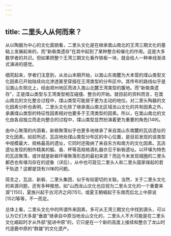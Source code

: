 ```yaml
---
---
---
```

title: 二里头人从何而来？
---




从以陶器为中心的文化面貌看，二里头文化是在继承嵩山南北的王湾三期文化的基础上发展起来的，而“新砦类遗存”在其中起到了某种整合和催化的作用。这是大多数学者的共识。但如果把整个王湾三期文化看作铁板一块，就会给人一种单线渐进式演进的感觉。

细究起来，学者们注意到，从龙山末期开始，以嵩山东南麓为大本营的煤山类型文化因素已开始陆续向北渗透甚至穿插在王湾类型的分布区中。其传布的路线似乎是沿嵩山东侧北上，经由郑州地区而进入嵩山北麓王湾类型的腹地。而“新砦类遗存”，正是煤山类型与王湾类型相互碰撞、整合的开始。就目前的资料而言，在嵩山南北的文化整合过程中，煤山类型可能居于更为主动的地位。对二里头陶器的文化因素分析也表明，二里头文化除了继承嵩山南北区域龙山文化的共有因素之外，承袭煤山类型的特征性因素相对也要多于王湾类型的因素。所以，在嵩山南北的文化由各自独立而走向整合的过程中，煤山类型显然扮演着更为重要的角色[149]。

由中心聚落的内涵看，新砦聚落似乎也更多地继承了来自嵩山东南麓的瓦店遗址的文化因素。如前所述，瓦店地处煤山类型分布区的中心位置，是目前发现的该类型中规模最大、规格最高的遗址，它同时还吸纳了来自东方和南方的文化因素。瓦店遗址发现的制作精美的觚、盉、杯等高规格酒礼器亦见于新砦遗址。以环壕为特色的瓦店聚落，或许就是新砦环壕聚落形态的最初来源？而迄今未发现城圈的二里头都邑也有壕沟存在的迹象（详后），从中也可窥见二里头人和二里头国家缘起的若干轨迹？这都是饶有兴味的问题。

简言之，瓦店、新砦、二里头集团，似乎有较密切的关联。当然，关于二里头文化的来源问题，还有多种推想。如“山西龙山文化也应视为二里头文化的一个重要来源”[150]，夏族兴起于古河济之间[151]，或夏王朝崛起于东南而后北上中原说[152]等等，不一而足。

总体上看，二里头文化中的所谓外来因素，多可从王湾三期文化中找到源头，可以认为它们大多是“垂直”继承自中原当地龙山文化的，二里头人不大可能是在二里头文化崛起时才从外部“挺进中原”的，它只是在一个新的高度上接续和整合了龙山时代逐鹿中原的“群雄”的文化遗产。